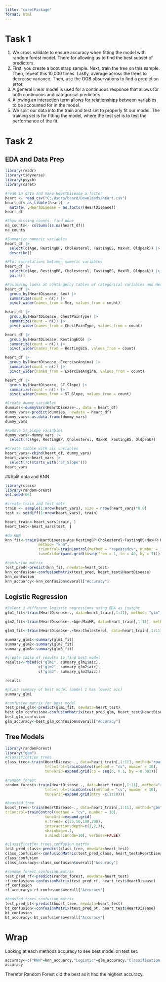 ```yaml
---
title: "caretPackage"
format: html
---
```


# Task 1
1. We cross validate to ensure accuracy when fitting the model with random forest model. There for allowing us to find the best subset of predictors.
2. First, you create a boot strap sample. Next, train the tree on this sample. Then, repeat this 10,000 times. Lastly, average across the trees to decrease variance. Then, use the OOB observations to find a prediction error.
3. A general linear model is used for a continuous response that allows for both continuous and categorical predictors.
4. Allowing an interaction term allows for relationships between variables to be accounted for in the model.
5. We split our data into the train and test set to properly fit our model. The training set is for fitting the model, where the test set is to test the performance of the fit.

# Task 2
## EDA and Data Prep
```r
library(readr)
library(tidyverse)
library(psych)
library(caret)

#read in data and make HeartDisease a factor
heart <- read_csv("C:/Users/beard/Downloads/heart.csv")
heart_df<-as_tibble(heart) |>
  mutate( ,HeartDisease = as.factor(HeartDisease))
heart_df

#Show missing counts, find none
na_counts<- colSums(is.na(heart_df))
na_counts

#Summarize numeric variables
heart_df |>
  select(c(Age, RestingBP, Cholesterol, FastingBS, MaxHR, Oldpeak)) |>
  describe()

#Plot correlations between numeric variables
heart_df |>
  select(c(Age, RestingBP, Cholesterol, FastingBS, MaxHR, Oldpeak)) |>
  pairs()

#Following looks at contingency tables of categorical variables and Heart Disease
heart_df |>
  group_by(HeartDisease, Sex) |>
  summarize(count = n()) |>
  pivot_wider(names_from = Sex, values_from = count)

heart_df |>
  group_by(HeartDisease, ChestPainType) |>
  summarize(count = n()) |>
  pivot_wider(names_from = ChestPainType, values_from = count)

heart_df |>
  group_by(HeartDisease, RestingECG) |>
  summarize(count = n()) |>
  pivot_wider(names_from = RestingECG, values_from = count)

heart_df |>
  group_by(HeartDisease, ExerciseAngina) |>
  summarize(count = n()) |>
  pivot_wider(names_from = ExerciseAngina, values_from = count)

heart_df |>
  group_by(HeartDisease, ST_Slope) |>
  summarize(count = n()) |>
  pivot_wider(names_from = ST_Slope, values_from = count)

#Create dummy variables
dummies<-dummyVars(HeartDisease~., data = heart_df) 
dummy_vars<-predict(dummies, newdata = heart_df)
dummy_vars<-as.data.frame(dummy_vars)
dummy_vars

#Remove ST_Slope variables
dummy_vars<-dummy_vars |>
  select(!c(Age, RestingBP, Cholesterol, MaxHR, FastingBS, Oldpeak))

#Create tibble with all variables
heart_vars<-cbind(heart_df, dummy_vars)
heart_vars<-heart_vars |>
  select(!c(starts_with("ST_Slope")))
heart_vars
```
##Split data and KNN
```r
library(class)
library(randomForest)
set.seed(66)

#create train and test sets
train <- sample(1:nrow(heart_vars), size = nrow(heart_vars)*0.8)
test <- setdiff(1:nrow(heart_vars), train)

heart_train<-heart_vars[train, ]
heart_test<-heart_vars[test, ]

#do KNN
knn_fit<-train(HeartDisease~Age+RestingBP+Cholesterol+FastingBS+MaxHR+Oldpeak, data=heart_train,
               method= "knn",
               trControl=trainControl(method = "repeatedcv", number = 10, repeats = 3),
               tuneGrid=expand.grid(k=seq(from = 1, to = 40, by = 1)))

#confusion matrix
test_pred<-predict(knn_fit, newdata=heart_test)
knn_confusion<-confusionMatrix(test_pred, heart_test$HeartDisease)
knn_confusion
knn_accuarcy<-knn_confusion$overall["Accuracy"]

```
## Logistic Regression
```r
#Select 3 different logistic regressions using EDA as insight
glm1_fit<-train(HeartDisease~., data=heart_train[,1:11], method= "glm", family="binomial",trControl=trainControl(method = "repeatedcv", number = 10, repeats = 3))

glm2_fit<-train(HeartDisease~.+Age:MaxHR, data=heart_train[,1:11], method= "glm", family="binomial",trControl=trainControl(method = "repeatedcv", number = 10, repeats = 3))

glm3_fit<-train(HeartDisease~.+Sex:Cholesterol, data=heart_train[,1:11], method= "glm", family="binomial",trControl=trainControl(method = "repeatedcv", number = 10, repeats = 3))

summary_glm1<-summary(glm1_fit)
summary_glm2<-summary(glm2_fit)
summary_glm3<-summary(glm3_fit)

#create table of results to find best model
results<-rbind(c("glm1", summary_glm1$aic),
               c("glm2", summary_glm2$aic),
               c("glm3", summary_glm3$aic))

results

#print summary of best model (model 1 has lowest aic)
summary_glm1

#confusion matrix for best model
test_pred_glm<-predict(glm1_fit, newdata=heart_test)
best_glm_confusion<-confusionMatrix(test_pred_glm, heart_test$HeartDisease)
best_glm_confusion
glm_accuracy<-best_glm_confusion$overall["Accuracy"]
```
## Tree Models
```r
library(randomForest)
library("gbm")
#classification trees
class_tree<-train(HeartDisease~., data=heart_train[,1:11], method="rpart",
                  trControl=trainControl(method = "cv", number = 10),
                  tuneGrid=expand.grid(cp = seq(0, 0.1, by = 0.001)))

#random forest
random_forest<-train(HeartDisease~., data=heart_train[,1:11], method="rf",
                  trControl=trainControl(method = "cv", number = 10),
                  tuneGrid=expand.grid(mtry =c(1:10)))

#boosted tree
boost_tree<-train(HeartDisease~., data=heart_train[,1:11], method="gbm",
trControl=trainControl(method = "cv", number = 10),
                  tuneGrid=expand.grid(
                  n.trees= c(25,50,100,200),
                  interaction.depth=c(1,2,3),
                  shrinkage=.1,
                  n.minobsinnode=10), verbose=FALSE)

#classification trees confusion matrix
test_pred_class<-predict(class_tree, newdata=heart_test)
class_confusion<-confusionMatrix(test_pred_class, heart_test$HeartDisease)
class_confusion
class_accuracy<-class_confusion$overall["Accuracy"]

#random forest confusion matrix
test_pred_rf<-predict(random_forest, newdata=heart_test)
rf_confusion<-confusionMatrix(test_pred_rf, heart_test$HeartDisease)
rf_confusion
rf_accuracy<-rf_confusion$overall["Accuracy"]

#boosted trees confusion matrix
test_pred_bt<-predict(boost_tree, newdata=heart_test)
bt_confusion<-confusionMatrix(test_pred_bt, heart_test$HeartDisease)
bt_confusion
bt_accuracy<-bt_confusion$overall["Accuracy"]
```

# Wrap
Looking at each methods accuracy to see best model on test set.
```r
accuracy<-c("KNN"=knn_accuarcy,"Logistic"=glm_accuracy,"Classification Tree"=class_accuracy,"Random Forest"=rf_accuracy, "Boosted Tree"=bt_accuracy)
accuracy
```
Therefor Random Forest did the best as it had the highest accuracy.
